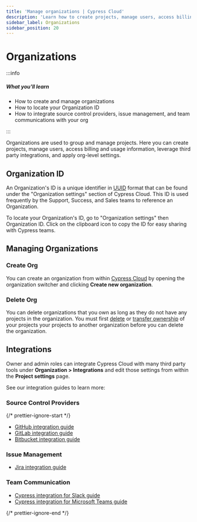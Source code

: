 ```yaml
---
title: 'Manage organizations | Cypress Cloud'
description: 'Learn how to create projects, manage users, access billing and usage information, leverage third party integrations, and apply org-level settings.'
sidebar_label: Organizations
sidebar_position: 20
---
```


<ProductHeading product="cloud" />

# Organizations

:::info

##### <Icon name="question-circle" color="#4BBFD2" /> What you'll learn

- How to create and manage organizations
- How to locate your Organization ID
- How to integrate source control providers, issue management, and team communications with your org

:::

Organizations are used to group and manage projects. Here you can create
projects, manage users, access billing and usage information, leverage third
party integrations, and apply org-level settings.

## Organization ID

An Organization's ID is a unique identifier in
[UUID](https://tools.ietf.org/html/rfc4122) format that can be found under the
"Organization settings" section of Cypress Cloud. This ID is used frequently by
the Support, Success, and Sales teams to reference an Organization.

To locate your Organization's ID, go to "Organization settings" then
Organization ID. Click on the clipboard icon to copy the ID for easy sharing
with Cypress teams.

<DocsImage
  src="/img/cloud/organizations/cypress-organization-UUID.gif"
  alt="Locate UUID gif"
/>

## Managing Organizations

### Create Org

You can create an organization from within
[Cypress Cloud](https://on.cypress.io/cloud) by opening the organization
switcher and clicking **<Icon name="plus" /> Create new organization**.

<DocsImage
  src="/img/cloud/organizations/create-org.jpg"
  alt="Create new organization"
/>

### Delete Org

You can delete organizations that you own as long as they do not have any
projects in the organization. You must first
[delete](/cloud/account-management/projects#Delete-Project) or
[transfer ownership](/cloud/account-management/projects#Transfer-ownership)
of your projects your projects to another organization before you can delete the
organization.

<DocsImage
  src="/img/cloud/organizations/remove-organization-dialog.jpg"
  alt="Delete Organization"
  width="80%"
/>

## Integrations

Owner and admin roles can integrate Cypress Cloud with many third party tools
under **Organization > Integrations** and edit those settings from within the
**Project settings** page.

See our integration guides to learn more:

### Source Control Providers

{/* prettier-ignore-start */}

- <Logo src="/img/logo/github.svg" alt="GitHub Logo"/> [GitHub integration guide](/cloud/integrations/source-control/github)
- <Logo src="/img/logo/gitlab.svg" alt="GitLab Logo" /> [GitLab integration guide](/cloud/integrations/source-control/gitlab)
- <Logo src="/img/logo/bitbucket.svg" alt="Bitbucket Logo" /> [Bitbucket integration guide](/cloud/integrations/source-control/bitbucket)

### Issue Management

- <Logo src="/img/logo/jira.svg" alt="Jira Logo" /> [Jira integration guide](/cloud/integrations/jira)

### Team Communication

- <Logo src="/img/logo/slack.svg" alt="Slack Logo" /> [Cypress integration for Slack guide](/cloud/integrations/slack)
- <Logo src="/img/logo/ms-teams.svg" alt="Microsoft Teams Logo" /> [Cypress integration for Microsoft Teams guide](/cloud/integrations/teams)

{/* prettier-ignore-end */}
